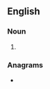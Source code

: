 ==English==

===Noun===
{{head|en|noun form}}

# {{plural of|haquebut|lang=en}}

===Anagrams===
* {{anagrams|en|a=abehqstuu|usquebath}}
